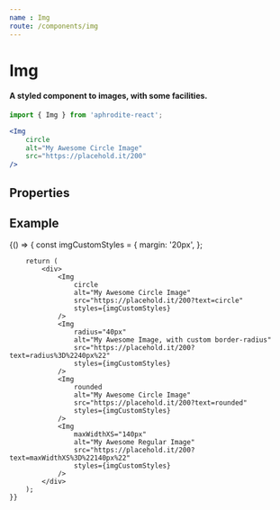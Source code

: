 ```yaml
---
name : Img
route: /components/img
---
```



# Img
#### A styled component to images, with some facilities.
```jsx
import { Img } from 'aphrodite-react';

<Img
    circle
    alt="My Awesome Circle Image"
    src="https://placehold.it/200"
/>
```

## Properties
<PropsTable of={Img} />

## Example
<Playground>
    {() => {
        const imgCustomStyles = {
            margin: '20px',
        };

        return (
            <div>
                <Img
                    circle
                    alt="My Awesome Circle Image"
                    src="https://placehold.it/200?text=circle"
                    styles={imgCustomStyles}
                />
                <Img
                    radius="40px"
                    alt="My Awesome Image, with custom border-radius"
                    src="https://placehold.it/200?text=radius%3D%2240px%22"
                    styles={imgCustomStyles}
                />
                <Img
                    rounded
                    alt="My Awesome Circle Image"
                    src="https://placehold.it/200?text=rounded"
                    styles={imgCustomStyles}
                />
                <Img
                    maxWidthXS="140px"
                    alt="My Awesome Regular Image"
                    src="https://placehold.it/200?text=maxWidthXS%3D%22140px%22"
                    styles={imgCustomStyles}
                />
            </div>
        );
    }}
</Playground>
